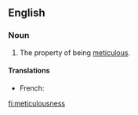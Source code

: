 ==English==
===Noun===
{{en-noun|-}}

#The property of being [[meticulous]].

====Translations====
{{trans-top|1.}}
* French: {{t|fr|méticulosité|f}}
{{trans-mid}}
{{trans-bottom}}

[[fi:meticulousness]]